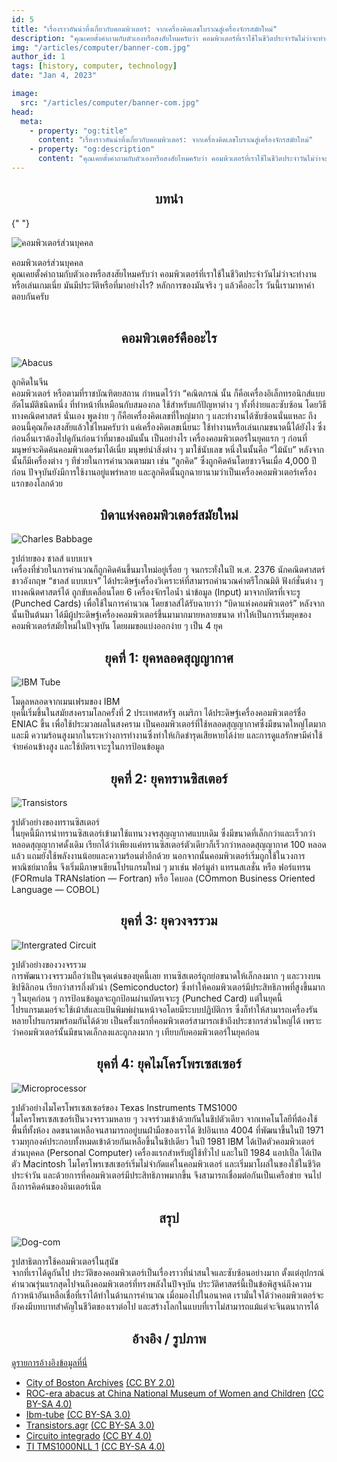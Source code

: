 ```yaml
---
id: 5
title: "เรื่องราวอันน่าทึ่งเกี่ยวกับคอมพิวเตอร์: จากเครื่องคิดเลขโบราณสู่เครื่องจักรสมัยใหม่"
description: "คุณเคยตั้งคำถามกับตัวเองหรือสงสัยไหมครับว่า คอมพิวเตอร์ที่เราใช้ในชีวิตประจำวันไม่ว่าจะทำงานหรือเล่นเกมเนี่ย มันมีประวัติหรือที่มาอย่างไร?"
img: "/articles/computer/banner-com.jpg"
author_id: 1
tags: [history, computer, technology]
date: "Jan 4, 2023"

image:
  src: "/articles/computer/banner-com.jpg"
head:
  meta:
    - property: "og:title"
      content: "เรื่องราวอันน่าทึ่งเกี่ยวกับคอมพิวเตอร์: จากเครื่องคิดเลขโบราณสู่เครื่องจักรสมัยใหม่"
    - property: "og:description"
      content: "คุณเคยตั้งคำถามกับตัวเองหรือสงสัยไหมครับว่า คอมพิวเตอร์ที่เราใช้ในชีวิตประจำวันไม่ว่าจะทำงานหรือเล่นเกมเนี่ย มันมีประวัติหรือที่มาอย่างไร?"
---
```


<center>
  <h2 id="introduction">บทนำ</h2>
</center>{" "}

![คอมพิวเตอร์ส่วนบุคคล](/articles/computer/home-com.jpg)<figcaption>คอมพิวเตอร์ส่วนบุคคล</figcaption>
คุณเคยตั้งคำถามกับตัวเองหรือสงสัยไหมครับว่า คอมพิวเตอร์ที่เราใช้ในชีวิตประจำวันไม่ว่าจะทำงานหรือเล่นเกมเนี่ย มันมีประวัติหรือที่มาอย่างไร? หลักการของมันจริง ๆ แล้วคืออะไร วันนี้เรามาหาคำตอบกันครับ

<div class="divider" style="height: 2px"></div>

<center>
  <h2 id="what-is-computer">คอมพิวเตอร์คืออะไร</h2>
</center>

![Abacus](/articles/computer/abacus.jpg)<figcaption>ลูกคิดในจีน</figcaption>
คอมพิวเตอร์ หรือตามที่ราชบัณฑิตยสถาน กำหนดไว้ว่า “คณิตกรณ์ นั้น ก็คือเครื่องอิเล็กทรอนิกส์แบบอัตโนมัติชนิดหนึ่ง ที่ทำหน้าที่เหมือนกับสมองกล ใช้สำหรับแก้ปัญหาต่าง ๆ ทั้งที่ง่ายและซับซ้อน โดยวิธีทางคณิตศาสตร์ นั่นเอง
พูดง่าย ๆ ก็คือเครื่องคิดเลขที่ใหญ่มาก ๆ และทำงานได้ซับซ้อนนั่นแหละ
ถึงตอนนี้คุณก็คงสงสัยแล้วใช่ไหมครับว่า แค่เครื่องคิดเลขเนี่ยนะ ใช้ทำงานหรือเล่นเกมขนาดนี้ได้ยังไง ซึ่งก่อนอื่นเราต้องไปดูกันก่อนว่าที่มาของมันนั้น เป็นอย่างไร
เครื่องคอมพิวเตอร์ในยุคแรก ๆ
ก่อนที่มนุษย์จะคิดค้นคอมพิวเตอร์มาได้เนี่ย มนุษย์นำสิ่งต่าง ๆ มาใช้นับเลข หนึ่งในนั้นคือ “ไม้นับ” หลังจากนั้นก็มีเครื่องต่าง ๆ ทีช่วยในการคำนวณตามมา เช่น “ลูกคิด” ซึ่งถูกคิดค้นโดยชาวจีนเมื่อ 4,000 ปีก่อน ปัจจุบันยังมีการใช้งานอยู่แพร่หลาย และลูกคิดนั้นถูกฉายานามว่าเป็นเครื่องคอมพิวเตอร์เครื่องแรกของโลกด้วย

<div class="divider"></div>

<center>
  <h2 id="father-of-computer">บิดาแห่งคอมพิวเตอร์สมัยใหม่</h2>
</center>

![Charles Babbage](/articles/computer/babbage.jpg)<figcaption>รูปถ่ายของ ชาลส์ แบบเบจ</figcaption>
เครื่องที่ช่วยในการคำนวณก็ถูกคิดค้นขึ้นมาใหม่อยู่เรื่อย ๆ จนกระทั่งในปี พ.ศ. 2376 นักคณิตศาสตร์ชาวอังกฤษ “ชาลส์ แบบเบจ” ได้ประดิษฐ์เครื่องวิเคราะห์ที่สามารถคำนวณค่าตรีโกณมิติ ฟังก์ชั่นต่าง ๆ ทางคณิตศาสตร์ได้ ถูกขับเคลื่อนโดย 6 เครื่องจักรไอน้ำ นำข้อมูล (Input) มาจากบัตรที่เจาะรู (Punched Cards) เพื่อใช้ในการคำนวณ โดยชาลส์ได้รับฉายาว่า “บิดาแห่งคอมพิวเตอร์”
หลังจากนั้นเป็นต้นมา ได้มีผู้ประดิษฐ์เครื่องคอมพิวเตอร์ขึ้นมามากมายหลายขนาด ทำให้เป็นการเริ่มยุคของคอมพิวเตอร์สมัยใหม่ในปัจจุบัน โดยผมขอแบ่งออกง่าย ๆ เป็น 4 ยุค

<div class="divider"></div>

<center>
  <h2 id="1stgen">ยุคที่ 1: ยุคหลอดสุญญากาศ</h2>
</center>

![IBM Tube](/articles/computer/Ibm-tube.jpg)<figcaption>โมดูลหลอดจากเมนเฟรมของ IBM</figcaption>
ยุคนี้เริ่มขึ้นในสมัยสงครามโลกครั้งที่ 2 ประเทศสหรัฐ อเมริกา
ได้ประดิษฐ์เครื่องคอมพิวเตอร์ชื่อ ENIAC ขึ้น เพื่อใช้ประมวลผลในสงคราม เป็นคอมพิวเตอร์ที่ใช้หลอดสุญญากาศซึ่งมีขนาดใหญ่โตมาก และมี
ความร้อนสูงมากในระหว่างการทำงานซึ่งทำให้เกิดชำรุดเสียหายได้ง่าย และการดูแลรักษามีค่าใช้จ่ายค่อนข้างสูง และใช้บัตรเจาะรูในการป้อนข้อมูล

<div class="divider"></div>

<center>
  <h2 id="2ndgen">ยุคที่ 2: ยุคทรานซิสเตอร์</h2>
</center>

![Transistors](/articles/computer/transistors.jpg)<figcaption>รูปตัวอย่างของทรานซิสเตอร์</figcaption>
ในยุคนี้มีการนำทรานซิสเตอร์เข้ามาใช้แทนวงจรสุญญากาศแบบเดิม ซึ่งมีขนาดที่เล็กกว่าและเร็วกว่าหลอดสุญญากาศดั้งเดิม เรียกได้ว่าเพียงแค่ทรานซิสเตอร์ตัวเดียวก็เร็วกว่าหลอดสุญญากาศ 100 หลอดแล้ว แถมยังใช้พลังงานน้อยและความร้อนต่ำอีกด้วย นอกจากนั้นคอมพิวเตอร์เริ่มถูกใช้ในวงการพาณิชย์มากขึ้น จึงเริ่มมีภาษาเขียนโปรแกรมใหม่ ๆ มาเช่น ฟอร์มูล่า แทรนสเลชั่น หรือ ฟอร์แทรน (FORmula TRANslation — Fortran) หรือ โคบอล (COmmon Business Oriented Language — COBOL)

<div class="divider"></div>

<center>
  <h2 id="3rdgen">ยุคที่ 3: ยุควงจรรวม</h2>
</center>

![Intergrated Circuit](/articles/computer/ic.jpg)<figcaption>รูปตัวอย่างของวงจรรวม</figcaption>
การพัฒนาวงจรรวมถือว่าเป็นจุดเด่นของยุคนี้เลย ทานซิสเตอร์ถูกย่อขนาดให้เล็กลงมาก ๆ และวางบนชิปซิลิกอน เรียกว่าสารกึ่งตัวนำ (Semiconductor) ซึ่งทำให้คอมพิวเตอร์มีประสิทธิภาพที่สูงขึ้นมาก ๆ
ในยุคก่อน ๆ การป้อนข้อมูลจะถูกป้อนผ่านบัตรเจาะรู (Punched Card) แต่ในยุคนี้โปรแกรมเมอร์จะใช้เม้าส์และแป้นพิมพ์ผ่านหน้าจอโดยมีระบบปฏิบัติการ ซึ่งก็ทำให้สามารถเครื่องรันหลายโปรแกรมพร้อมกันได้ด้วย
เป็นครั้งแรกที่คอมพิวเตอร์สามารถเข้าถึงประชากรส่วนใหญ่ได้ เพราะว่าคอมพิวเตอร์นั้นมีขนาดเล็กลงและถูกลงมาก ๆ เทียบกับคอมพิวเตอร์ในยุคก่อน

<div class="divider"></div>

<center>
  <h2 id="4thgen">ยุคที่ 4: ยุคไมโครโพรเซสเซอร์</h2>
</center>

![Microprocessor](/articles/computer/microprocessor.jpg)<figcaption>รูปตัวอย่างไมโครโพรเซสเซอร์ของ Texas Instruments TMS1000</figcaption>
ไมโครโพรเซสเซอร์เป็นวงจรรวมหลาย ๆ วงจรร่วมเข้าด้วยกันในชิปตัวเดียว จากเทคโนโลยีที่ต้องใช้พื้นที่ทั้งห้อง ลดขนาดเหลือจนสามารถอยู่บนฝ่ามือของเราได้ ชิปอินเทล 4004 ที่พัฒนาขึ้นในปี 1971 รวมทุกองค์ประกอบทั้งหมดเข้าด้วยกันเหลือขึ้นในชิปเดียว
ในปี 1981 IBM ได้เปิดตัวคอมพิวเตอร์ส่วนบุคคล (Personal Computer) เครื่องแรกสำหรับผู้ใช้ทั่วไป และในปี 1984 แอปเปิ้ล ได้เปิดตัว Macintosh
ไมโครโพรเซสเซอร์เริ่มไม่จำกัดแค่ในคอมพิวเตอร์ และเริ่มมาโผล่ในของใช้ในชีวิตประจำวัน
และด้วยการที่คอมพิวเตอร์มีประสิทธิภาพมากขึ้น จึงสามารถเชื่อมต่อกันเป็นเครือข่าย จนไปถึงการคิดค้นของอินเตอร์เน็ต

<div class="divider"></div>

<center>
  <h2 id="conclusion">สรุป</h2>
</center>

![Dog-com](/articles/computer/what-the-dog-doin.jpg)<figcaption>รูปสาธิตการใช้คอมพิวเตอร์ในสุนัข</figcaption>
จากที่เราได้ดูกันไป ประวัติของคอมพิวเตอร์เป็นเรื่องราวที่น่าสนใจและซับซ้อนอย่างมาก ตั้งแต่อุปกรณ์คำนวณรุ่นแรกสุดไปจนถึงคอมพิวเตอร์ที่ทรงพลังในปัจจุบัน ประวัติศาสตร์นี้เป็นข้อพิสูจน์ถึงความก้าวหน้าอันเหลือเชื่อที่เราได้ทำในด้านการคำนวณ เมื่อมองไปในอนาคต เรามั่นใจได้ว่าคอมพิวเตอร์จะยังคงมีบทบาทสำคัญในชีวิตของเราต่อไป และสร้างโลกในแบบที่เราไม่สามารถแม้แต่จะจินตนาการได้

<div class="divider"></div>

<center>
  <h2 id="ref">อ้างอิง / รูปภาพ</h2>
</center>

[ดูรายการอ้างอิงข้อมูลที่นี่](https://docs.google.com/document/d/1hU0v1TTin88iB-HaLV51ZiCDxGSrhq6ouKogKGNbT4Y/view#heading=h.a87upbgpq6uy)

- [City of Boston Archives](https://flickr.com/photos/48039697@N05/9519690162) [(CC BY 2.0)](https://creativecommons.org/licenses/by/2.0/)
- [ROC-era abacus at China National Museum of Women and Children](<https://commons.wikimedia.org/wiki/File:ROC-era_abacus_at_China_National_Museum_of_Women_and_Children_(20210909140914).jpg>) [(CC BY-SA 4.0)](https://creativecommons.org/licenses/by-sa/4.0/)
- [Ibm-tube](https://commons.wikimedia.org/wiki/File:Ibm-tube.jpg) [(CC BY-SA 3.0)](https://creativecommons.org/licenses/by-sa/3.0/)
- [Transistors.agr](https://commons.wikimedia.org/wiki/File:Transistors.agr.jpg) [(CC BY-SA 3.0)](https://creativecommons.org/licenses/by-sa/3.0/)
- [Circuito integrado](https://commons.wikimedia.org/wiki/File:Circuito_integrado.jpg) [(CC BY 4.0)](https://creativecommons.org/licenses/by/4.0/)
- [TI TMS1000NLL 1](https://commons.wikimedia.org/wiki/File:TI_TMS1000NLL_1.jpg) [(CC BY-SA 4.0)](https://creativecommons.org/licenses/by-sa/4.0/)
